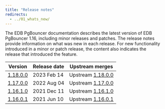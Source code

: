 ```yaml
---
title: "Release notes"
redirects:
  - ../01_whats_new/
---
```


The EDB PgBouncer documentation describes the latest version of EDB PgBouncer 1.16, including minor releases and patches. The release notes provide information on what was new in each release. For new functionality introduced in a minor or patch release, the content also indicates the release that introduced the feature.

| Version                        | Release date | Upstream merges                                                                   | 
| ------------------------------ | ------------ | --------------------------------------------------------------------------------- | 
| [1.18.0.0](07_11800_rel_notes) | 2023 Feb 14  | Upstream [1.18.0.0](https://www.pgbouncer.org/changelog.html#pgbouncer-118x)  
| [1.17.0.0](08_11700_rel_notes) | 2022 Aug 04  | Upstream [1.17.0.0](https://www.pgbouncer.org/changelog.html#pgbouncer-117x)  
| [1.16.1.0](09_11610_rel_notes) | 2021 Dec 11  | Upstream [1.16.1.0](https://www.pgbouncer.org/changelog.html#pgbouncer-116x)      | 
| [1.16.0.1](10_11601_rel_notes) | 2021 Jun 10  | Upstream [1.16.0.1](https://www.pgbouncer.org/changelog.html#pgbouncer-116x)        | 

